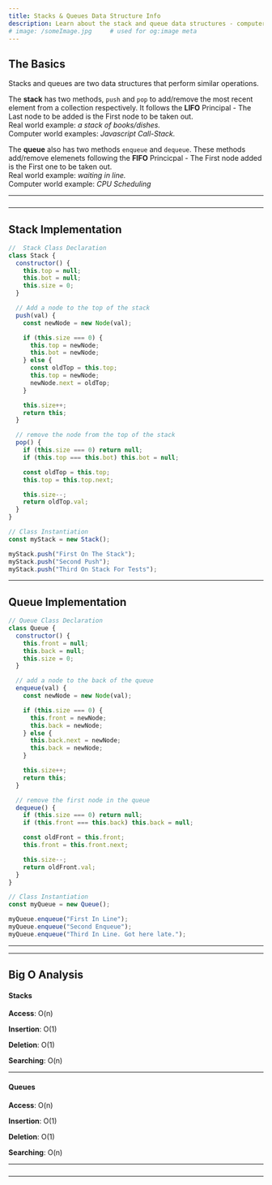 ```yaml
---
title: Stacks & Queues Data Structure Info
description: Learn about the stack and queue data structures - computer science.
# image: /someImage.jpg     # used for og:image meta
---
```


## The Basics

Stacks and queues are two data structures that perform similar operations.

The **stack** has two methods, `push` and `pop` to add/remove the most recent element from a collection respectively. It follows the **LIFO** Principal - The Last node to be added is the First node to be taken out. <br />
Real world example: _a stack of books/dishes._ <br />
Computer world examples: _Javascript Call-Stack._

The **queue** also has two methods `enqueue` and `dequeue`. These methods add/remove elemenets following the **FIFO** Princicpal - The First node added is the First one to be taken out. <br />
Real world example: _waiting in line._ <br />
Computer world example: _CPU Scheduling_

---

###

---

## Stack Implementation

```js title=scripts/stack lineNumbers=true highlight={1,9,26,39}
//  Stack Class Declaration
class Stack {
  constructor() {
    this.top = null;
    this.bot = null;
    this.size = 0;
  }

  // Add a node to the top of the stack
  push(val) {
    const newNode = new Node(val);

    if (this.size === 0) {
      this.top = newNode;
      this.bot = newNode;
    } else {
      const oldTop = this.top;
      this.top = newNode;
      newNode.next = oldTop;
    }

    this.size++;
    return this;
  }

  // remove the node from the top of the stack
  pop() {
    if (this.size === 0) return null;
    if (this.top === this.bot) this.bot = null;

    const oldTop = this.top;
    this.top = this.top.next;

    this.size--;
    return oldTop.val;
  }
}

// Class Instantiation
const myStack = new Stack();

myStack.push("First On The Stack");
myStack.push("Second Push");
myStack.push("Third On Stack For Tests");
```

---

## Queue Implementation

```js title=scripts/queue lineNumbers=true highlight={1,9,25,38}
// Queue Class Declaration
class Queue {
  constructor() {
    this.front = null;
    this.back = null;
    this.size = 0;
  }

  // add a node to the back of the queue
  enqueue(val) {
    const newNode = new Node(val);

    if (this.size === 0) {
      this.front = newNode;
      this.back = newNode;
    } else {
      this.back.next = newNode;
      this.back = newNode;
    }

    this.size++;
    return this;
  }

  // remove the first node in the queue
  dequeue() {
    if (this.size === 0) return null;
    if (this.front === this.back) this.back = null;

    const oldFront = this.front;
    this.front = this.front.next;

    this.size--;
    return oldFront.val;
  }
}

// Class Instantiation
const myQueue = new Queue();

myQueue.enqueue("First In Line");
myQueue.enqueue("Second Enqueue");
myQueue.enqueue("Third In Line. Got here late.");
```

---

---

## Big O Analysis

#### Stacks

**Access**: O(n)

**Insertion**: O(1)

**Deletion**: O(1)

**Searching**: O(n)

---

#### Queues

**Access**: O(n)

**Insertion**: O(1)

**Deletion**: O(1)

**Searching**: O(n)

---

###

---

<!-- #### Advantages

- 

#### Drawbacks

- 

---

###

--- -->

<!-- ## Advanced Stack & Queue Questions -->
